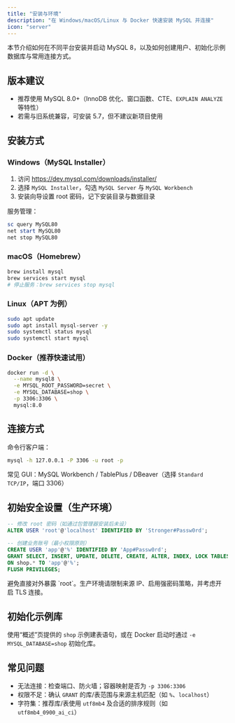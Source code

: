 ```yaml
---
title: "安装与环境"
description: "在 Windows/macOS/Linux 与 Docker 快速安装 MySQL 并连接"
icon: "server"
---
```


本节介绍如何在不同平台安装并启动 MySQL 8，以及如何创建用户、初始化示例数据库与常用连接方式。

## 版本建议

- 推荐使用 MySQL 8.0+（InnoDB 优化、窗口函数、CTE、`EXPLAIN ANALYZE` 等特性）
- 若需与旧系统兼容，可安装 5.7，但不建议新项目使用

## 安装方式

### Windows（MySQL Installer）

1. 访问 https://dev.mysql.com/downloads/installer/
2. 选择 `MySQL Installer`，勾选 `MySQL Server` 与 `MySQL Workbench`
3. 安装向导设置 root 密码，记下安装目录与数据目录

服务管理：

```powershell
sc query MySQL80
net start MySQL80
net stop MySQL80
```

### macOS（Homebrew）

```bash
brew install mysql
brew services start mysql
# 停止服务：brew services stop mysql
```

### Linux（APT 为例）

```bash
sudo apt update
sudo apt install mysql-server -y
sudo systemctl status mysql
sudo systemctl start mysql
```

### Docker（推荐快速试用）

```bash
docker run -d \
  --name mysql8 \
  -e MYSQL_ROOT_PASSWORD=secret \
  -e MYSQL_DATABASE=shop \
  -p 3306:3306 \
  mysql:8.0
```

## 连接方式

命令行客户端：

```bash
mysql -h 127.0.0.1 -P 3306 -u root -p
```

常见 GUI：MySQL Workbench / TablePlus / DBeaver（选择 `Standard TCP/IP`，端口 3306）

## 初始安全设置（生产环境）

```sql
-- 修改 root 密码（如通过包管理器安装后未设）
ALTER USER 'root'@'localhost' IDENTIFIED BY 'Stronger#Passw0rd';

-- 创建业务账号（最小权限原则）
CREATE USER 'app'@'%' IDENTIFIED BY 'App#Passw0rd';
GRANT SELECT, INSERT, UPDATE, DELETE, CREATE, ALTER, INDEX, LOCK TABLES
ON shop.* TO 'app'@'%';
FLUSH PRIVILEGES;
```

<Warning>
避免直接对外暴露 `root`。生产环境请限制来源 IP、启用强密码策略，并考虑开启 TLS 连接。
</Warning>

## 初始化示例库

使用“概述”页提供的 `shop` 示例建表语句，或在 Docker 启动时通过 `-e MYSQL_DATABASE=shop` 初始化库。

## 常见问题

- 无法连接：检查端口、防火墙；容器映射是否为 `-p 3306:3306`
- 权限不足：确认 `GRANT` 的库/表范围与来源主机匹配（如 `%`、`localhost`）
- 字符集：推荐库/表使用 `utf8mb4` 及合适的排序规则（如 `utf8mb4_0900_ai_ci`）
